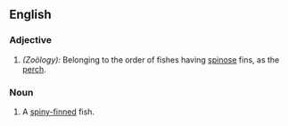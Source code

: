 ==English==

===Adjective===
#''(Zoölogy):'' Belonging to the order of fishes having [[spinose]] fins, as the [[perch]].
===Noun===
#A [[spiny-finned]] fish.